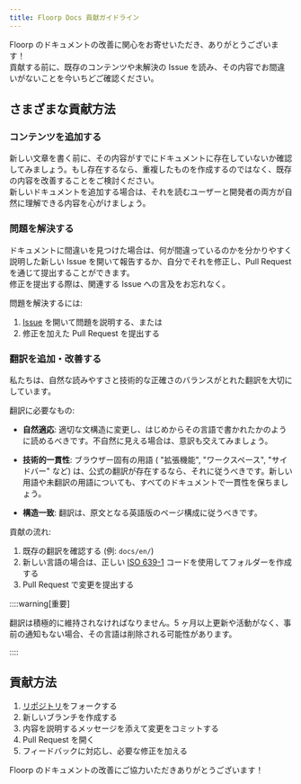 ```yaml
---
title: Floorp Docs 貢献ガイドライン
---
```


Floorp のドキュメントの改善に関心をお寄せいただき、ありがとうございます！\
貢献する前に、既存のコンテンツや未解決の Issue を読み、その内容でお間違いがないことを今いちどご確認ください。

## さまざまな貢献方法

### コンテンツを追加する

新しい文章を書く前に、その内容がすでにドキュメントに存在していないか確認してみましょう。もし存在するなら、重複したものを作成するのではなく、既存の内容を改善することをご検討ください。\
新しいドキュメントを追加する場合は、それを読むユーザーと開発者の両方が自然に理解できる内容を心がけましょう。

### 問題を解決する

ドキュメントに間違いを見つけた場合は、何が間違っているのかを分かりやすく説明した新しい Issue を開いて報告するか、自分でそれを修正し、Pull Request を通じて提出することができます。\
修正を提出する際は、関連する Issue への言及をお忘れなく。

問題を解決するには:

1. [Issue](https://github.com/Floorp-Projects/floorp-docs-neo/issues/new/choose) を開いて問題を説明する、または
2. 修正を加えた Pull Request を提出する

### 翻訳を追加・改善する

私たちは、自然な読みやすさと技術的な正確さのバランスがとれた翻訳を大切にしています。

翻訳に必要なもの:

- **自然適応**: 適切な文構造に変更し、はじめからその言語で書かれたかのように読めるべきです。不自然に見える場合は、意訳も交えてみましょう。

- **技術的一貫性**: ブラウザー固有の用語 ( "拡張機能", "ワークスペース", "サイドバー" など) は、公式の翻訳が存在するなら、それに従うべきです。新しい用語や未翻訳の用語についても、すべてのドキュメントで一貫性を保ちましょう。

- **構造一致**: 翻訳は、原文となる英語版のページ構成に従うべきです。


貢献の流れ:

1. 既存の翻訳を確認する (例: `docs/en/`)
2. 新しい言語の場合は、正しい [ISO 639-1](https://simple.wikipedia.org/wiki/ISO_639-1) コードを使用してフォルダーを作成する
3. Pull Request で変更を提出する

::::warning[重要]

翻訳は積極的に維持されなければなりません。5 ヶ月以上更新や活動がなく、事前の通知もない場合、その言語は削除される可能性があります。

::::

## 貢献方法

1. [リポジトリ](https://github.com/Floorp-Projects/floorp-docs-neo)をフォークする
2. 新しいブランチを作成する
3. 内容を説明するメッセージを添えて変更をコミットする
4. Pull Request を開く
5. フィードバックに対応し、必要な修正を加える

Floorp のドキュメントの改善にご協力いただきありがとうございます！
